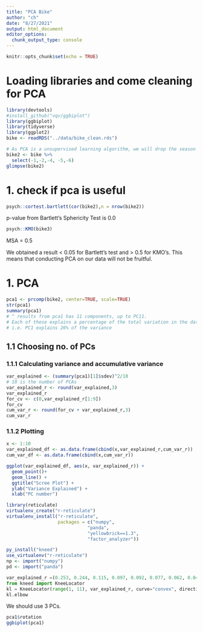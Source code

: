 ```yaml
---
title: "PCA Bike"
author: "ch"
date: "8/27/2021"
output: html_document
editor_options: 
  chunk_output_type: console
---
```


```r
knitr::opts_chunk$set(echo = TRUE)
```

# Loading libraries and come cleaning for PCA

```r
library(devtools)
#install_github("vqv/ggbiplot")
library(ggbiplot)
library(tidyverse)
library(ggplot2)
bike <- readRDS("../data/bike_clean.rds")

# As PCA is a unsupervised learning algorithm, we will drop the season column
bike2 <- bike %>%
  select(-1,-2,-4, -5,-6)
glimpse(bike2)

```

# 1. check if pca is useful

```r
psych::cortest.bartlett(cor(bike2),n = nrow(bike2))
```
p-value from Bartlett's Sphericity Test is 0.0

```r
psych::KMO(bike3)
```
MSA = 0.5

We obtained a result < 0.05 for Bartlett's test and > 0.5 for KMO's. This means that conducting PCA on our data will not be fruitful.

# 1. PCA
```r
pca1 <- prcomp(bike2, center=TRUE, scale=TRUE)
str(pca1)
summary(pca1)
# ^ results from pca1 has 11 components, up to PC11. 
# Each of these explains a percentage of the total variation in the dataset.
# i.e. PC1 explains 26% of the variance
```

## 1.1 Choosing no. of PCs
### 1.1.1 Calculating variance and accumulative variance
```r
var_explained <- (summary(pca1)[1]$sdev)^2/10
# 10 is the number of PCAs
var_explained_r <- round(var_explained,3)
var_explained_r
for_cv <- c(0,var_explained_r[1:9])
for_cv
cum_var_r <- round(for_cv + var_explained_r,3)
cum_var_r
```

### 1.1.2 Plotting
```r
x <- 1:10
var_explained_df <- as.data.frame(cbind(x,var_explained_r,cum_var_r))
cum_var_df <- as.data.frame(cbind(x,cum_var_r))

ggplot(var_explained_df, aes(x, var_explained_r)) +
  geom_point()+
  geom_line() +
  ggtitle("Scree Plot") +
  ylab("Variance Explained") +
  xlab("PC number")
```

```r
library(reticulate)
virtualenv_create("r-reticulate")
virtualenv_install("r-reticulate", 
                   packages = c("numpy",
                              "panda",
                              "yellowbrick==1.3",
                              "factor_analyzer"))

py_install("kneed")
use_virtualenv("r-reticulate")
np <- import("numpy")
pd <- import("panda")

```

```python
var_explained_r =(0.253, 0.244, 0.115, 0.097, 0.092, 0.077, 0.062, 0.041, 0.019, 0.000)
from kneed import KneeLocator
kl = KneeLocator(range(1, 11), var_explained_r, curve="convex", direction="decreasing")
kl.elbow
```
We should use 3 PCs. 

```r
pca1$rotation
ggbiplot(pca1)
```

